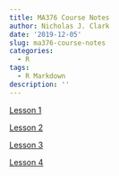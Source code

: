 ```yaml
---
title: MA376 Course Notes
author: Nicholas J. Clark
date: '2019-12-05'
slug: ma376-course-notes
categories:
  - R
tags:
  - R Markdown
description: ''
---
```



[Lesson 1](https://gallant-ritchie-afafb4.netlify.com/files/CourseNotes/Lsn_1.pdf)

[Lesson 2](https://gallant-ritchie-afafb4.netlify.com/files/CourseNotes/Lsn_2_376.pdf)

[Lesson 3](https://gallant-ritchie-afafb4.netlify.com/files/CourseNotes/Lsn_3.pdf)

[Lesson 4](https://gallant-ritchie-afafb4.netlify.com/files/CourseNotes/Lsn_4.pdf)